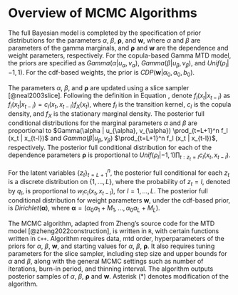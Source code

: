 # Overview of MCMC Algorithms {#sec-ch1-comp}

The full Bayesian model is completed by the specification of prior distributions for the parameters $\alpha$, $\beta$, $\boldsymbol{\rho}$, and $\boldsymbol{w}$, where $\alpha$ and $\beta$ are parameters of the gamma marginals, and $\boldsymbol{\rho}$ and $\boldsymbol{w}$ are the dependence and weight parameters, respectively. For the copula-based Gamma MTD model, the priors are specified as $Gamma(\alpha | u_{\alpha}, v_{\alpha})$, $Gamma(\beta | u_{\beta}, v_{\beta})$, and $Unif(\rho_l |-1, 1)$. For the cdf-based weights, the prior is $CDP(\boldsymbol{w} | \alpha_0, a_0, b_0)$.

The parameters $\alpha$, $\beta$, and $\boldsymbol{\rho}$ are updated using a slice sampler [@neal2003slice]. Following the definition in Equation \ref{eq:cond_distribution_copula}, denote $f_l (x_t | x_{t-l})$ as $f_l (x_t | x_{t-l}) = c_l (x_t, x_{t-l}) f_X(x_t)$, where $f_l$ is the transition kernel, $c_l$ is the copula density, and $f_X$ is the stationary marginal density. The posterior full conditional distributions for the marginal parameters $\alpha$ and $\beta$ are proportional to $Gamma(\alpha | u_{\alpha}, v_{\alpha}) \prod_{t=L+1}^n f_l (x_t | x_{t-l})$ and $Gamma(\beta | u_{\beta}, v_{\beta})$ $\prod_{t=L+1}^n f_l (x_t | x_{t-l})$, respectively. The posterior full conditional distribution for each of the dependence parameters $\boldsymbol{\rho}$ is proportional to $Unif(\rho_l |-1, 1) \prod_{t:z_t = l} c_l (x_t, x_{t-l})$. 

For the latent variables ${\{z_t\}}_{t=L+1}^n$, the posterior full conditional for each $z_t$ is a discrete distribution on $\{1, ..., L\}$, where the probability of $z_t = l$, denoted by 
$q_l$, is proportional to $w_l c_l (x_t, x_{t-l})$, for $l = 1,..., L$. The posterior full conditional distribution for weight parameters $\boldsymbol{w}$, under the cdf-based prior, is $Dirichlet (\boldsymbol{\alpha})$, where $\boldsymbol{\alpha} = (\alpha_0 a_1 + M_1, ..., \alpha_0 a_L + M_L)$.  

The MCMC algorithm, adapted from Zheng's source code for the MTD model [@zheng2022construction], is written in $\texttt{R}$, with certain functions written in $\texttt{C++}$. Algorithm \ref{alg:mcmc} requires data, mtd order, hyperparameters of the priors for $\alpha$, $\beta$, $\boldsymbol{w}$, and starting values for $\alpha$, $\beta$, $\boldsymbol{\rho}$. It also requires tuning parameters for the slice sampler, including step size and upper bounds for $\alpha$ and $\beta$, along with the general MCMC settings such as number of iterations, burn-in period, and thinning interval. The algorithm outputs posterior samples of $\alpha$, $\beta$, $\boldsymbol{\rho}$ and $\boldsymbol{w}$. Asterisk (*) denotes modification of the algorithm.

```{=latex}
\begin{algorithm}
\caption{MCMC Algorithm for Parameter Estimation for Gamma MTD Models}
\label{alg:mcmc}
\begin{algorithmic}

\Require data $\boldsymbol{y}$, mtd order $L$, priors for $\alpha$, $\beta$, $\boldsymbol{w}$, starting for $\alpha$, $\beta$, $\boldsymbol{\rho}$, tuning for slice sampler, mcmc settings

\Ensure 
\State $\alpha$: a vector of marginal parameters with dimension $\texttt{nsample} =(\texttt{niter} - \texttt{nburn}) / \texttt{nthin}$

\State $\beta$: a vector of marginal parameters with dimension $\texttt{nsample}$

\State $\boldsymbol{\rho}$: a matrix of dependence parameters with dimension $L \times \texttt{nsample}$

\State $\boldsymbol{w}$: a matrix weight parameters with dimension $L \times \texttt{nsample}$

\State Initialize $\alpha$, $\beta$, $\boldsymbol{\rho}$, ${\{z_t\}}_{t=L+1}^n$, $\boldsymbol{w}$
\For{each MCMC iteration $\texttt{iter} = 1,..., \texttt{niter}$}
    \State update $\alpha$ \Comment{Sample $\alpha$ using a slice sampler *}
    \State update $\beta$ \Comment{Sample $\beta$ using a slice sampler *}
    \State update $\boldsymbol{\rho}$ \Comment{Sample $\rho_l, l = 1,...,L$ using a slice sampler  *}
    \State update ${\{z_t\}}_{t=L+1}^n$ \Comment{Sample $z_t, t = L+1,..., n$ with probability $q_l$ *}
    \State update $\boldsymbol{w}$ \Comment{Sample $w_l, l = 1,...,L$ from $Dirichlet(\cdot)$}
\EndFor
\State Discard the first 
\texttt{nburn}
iterations and retain every 
\texttt{nthin} iteration 
\end{algorithmic}
\end{algorithm}
```


  
